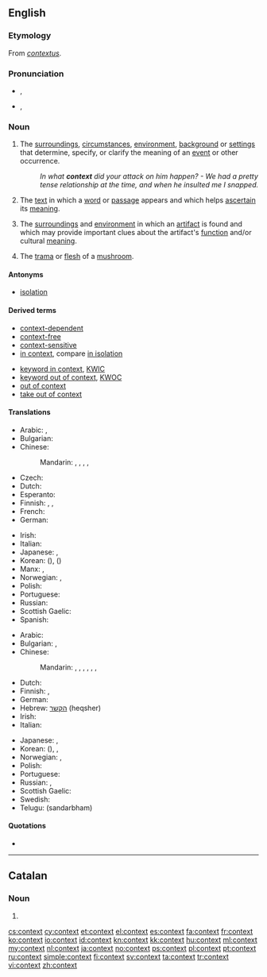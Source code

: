 ==English==
{{wikipedia|dab=context}}

===Etymology===
From {{etyl|la}} ''[[contextus]]''.

===Pronunciation===
* {{a|RP}} {{IPA|/ˈkɒntɛkst/}}, {{SAMPA|/"kQntEkst/}}
* {{a|GenAm}} {{IPA|/ˈkɑːntɛkst/}}, {{SAMPA|/"kAntEkst/}}

===Noun===
{{en-noun}}

# The [[surrounding]]s, [[circumstance]]s, [[environment]], [[background]] or [[setting]]s that determine, specify, or clarify the meaning of an [[event]] or other occurrence.
#: ''In what '''context''' did your attack on him happen? - We had a pretty tense relationship at the time, and when he insulted me I snapped.''
# {{linguistics}} The [[text]] in which a [[word]] or [[passage]] appears and which helps [[ascertain]] its [[meaning]].
# {{archaeology}} The [[surrounding]]s and [[environment]] in which an [[artifact]] is found and which may provide important clues about the artifact's [[function]] and/or cultural [[meaning]].
# {{mycology}} The [[trama]] or [[flesh]] of a [[mushroom]].

====Antonyms====
* [[isolation]]

====Derived terms====
{{der-top|}}
* [[context-dependent]]
* [[context-free]]
* [[context-sensitive]]
* [[in context]], compare [[in isolation]]
{{der-mid}}
* [[keyword in context]], [[KWIC]]
* [[keyword out of context]], [[KWOC]]
* [[out of context]]
* [[take out of context]]
{{der-bottom}}

====Translations====
{{trans-top|text in which a word appears}}
* Arabic: {{t|ar|سياق|m|tr=siyaaq}},  {{t|ar|قرنية|f|tr=qariiba}}
* Bulgarian: {{t+|bg|контекст|m|tr=kontékst}}
* Chinese:
*: Mandarin: {{t-|cmn|上下文|tr=shàngxiàwén|sc=Hani}}, {{t-|cmn|語境|sc=Hani}}, {{t-|cmn|语境|tr=yǔjìng|sc=Hani}}, {{t-|cmn|前後文|sc=Hani}}, {{t-|cmn|前后文|tr=qiánhòuwén|sc=Hani}}
* Czech: {{t+|cs|kontext}}
* Dutch: {{t+|nl|context|m}}
* Esperanto: {{t-|eo|kunteksto|xs=Esperanto}}
* Finnish: {{t+|fi|konteksti}}, {{t-|fi|asiayhteys}}, {{t+|fi|yhteys}}
* French: {{t+|fr|contexte|m}}
* German: {{t+|de|Kontext|m}}
{{trans-mid}}
* Irish: {{t|ga|comhthéacs|m}}
* Italian: {{t+|it|contesto|m}}
* Japanese: {{t|ja|文脈|tr=bunmyaku}}, {{t|ja|前後関係|tr=zengokankei}}
* Korean: {{t|ko|문맥|tr=munmaek|sc=Hang}} ({{t|ko|文脈|sc=Hani}}),  {{t|ko|맥락|tr=maekrak|sc=Hang}} ({{t|ko|脈絡|sc=Hani}})
* Manx: {{t|gv|co-lhaih}}, {{t|gv|cohecks}}
* Norwegian: {{t|no|sammenheng|m}}, {{t|no|kontekst|m}}
* Polish: {{t+|pl|kontekst|m}}
* Portuguese: {{t+|pt|contexto|m}}
* Russian: {{t+|ru|контекст|m|tr=kontékst}}
* Scottish Gaelic: {{t-|gd|co-theacsa|m|xs=Scottish Gaelic}}
* Spanish: {{t+|es|contexto|m}}
{{trans-bottom}}

{{trans-top|circumstances or settings}}
* Arabic: {{t|ar|حالة|f|tr=Haala}}
* Bulgarian: {{t|bg|обстановка|f|tr=obstanóvka}},  {{t+|bg|ситуация|f|tr=situácija}}
* Chinese:
*: Mandarin: {{t-|cmn|場合|sc=Hani}}, {{t-|cmn|场合|tr=chǎnghé|sc=Hani}}, {{t-|cmn|情況|sc=Hani}}, {{t-|cmn|情况|tr=qíngkuàng|sc=Hani}}, {{t-|cmn|背景|tr=bèijǐng|sc=Hani}}, {{t-|cmn|環境|sc=Hani}}, {{t-|cmn|环境|tr=huánjìng|sc=Hani}}
* Dutch: {{t+|nl|context|m}}
* Finnish: {{t-|fi|asiayhteys}}, {{t+|fi|yhteys}}
* German: {{t+|de|Kontext|m}}
* Hebrew: [[הקשר]] (heqsher) {{m}}
* Irish: {{t|ga|comhthéacs|m}}
* Italian: {{t+|it|contesto|m}}
{{trans-mid}}
* Japanese: {{t|ja|前後関係|tr=zengokankei}}, {{t+|ja|状況|tr=jōkyō}}
* Korean: {{t|ko|맥락|tr=maekrak|sc=Hang}} ({{t|ko|脈絡|sc=Hani}}),  {{t|ko|짜임새|tr=jjaimsae|sc=Hang}},  {{t+|ko|바탕|tr=batang|sc=Hang}}
* Norwegian: {{t|no|sammenheng|m}}, {{t|no|kontekst|m}}
* Polish: {{t+|pl|kontekst|m}}
* Portuguese: {{t+|pt|contexto|m}}
* Russian: {{t|ru|обстановка|f|tr=obstanóvka}},  {{t+|ru|ситуация|f|tr=situácija}}
* Scottish Gaelic: {{t-|gd|co-theacsa|m|xs=Scottish Gaelic}}
* Swedish: {{t+|sv|sammanhang}}
* Telugu: {{t|te|సందర్భం}} (sandarbham)
{{trans-bottom}}

====Quotations====
* {{seeCites}}

----

==Catalan==

===Noun===
{{ca-noun|m}}

# {{l|en|context}}

[[cs:context]]
[[cy:context]]
[[et:context]]
[[el:context]]
[[es:context]]
[[fa:context]]
[[fr:context]]
[[ko:context]]
[[io:context]]
[[id:context]]
[[kn:context]]
[[kk:context]]
[[hu:context]]
[[ml:context]]
[[my:context]]
[[nl:context]]
[[ja:context]]
[[no:context]]
[[ps:context]]
[[pl:context]]
[[pt:context]]
[[ru:context]]
[[simple:context]]
[[fi:context]]
[[sv:context]]
[[ta:context]]
[[tr:context]]
[[vi:context]]
[[zh:context]]